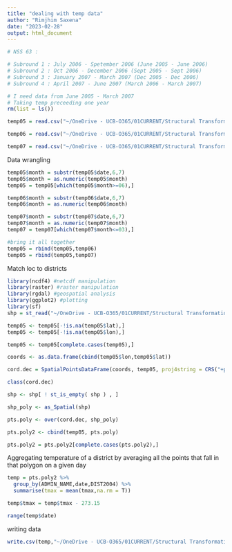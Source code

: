 ```yaml
---
title: "dealing with temp data"
author: "Rimjhim Saxena"
date: "2023-02-28"
output: html_document
---
```


```r

# NSS 63 :

# Subround 1 : July 2006 - Spetember 2006 (June 2005 - June 2006)
# Subround 2 : Oct 2006 - December 2006 (Sept 2005 - Sept 2006)
# Subround 3 : January 2007 - March 2007 (Dec 2005 - Dec 2006)
# Subround 4 : April 2007 - June 2007 (March 2006 - March 2007)

# I need data from June 2005 - March 2007
# Taking temp preceeding one year 
rm(list = ls())

temp05 = read.csv("~/OneDrive - UCB-O365/01CURRENT/Structural Transformation Climate Change India/Data/07Climate/csv-files/tmax/616165.tmax.tmax_0p25_daily_2005-2005.nc.csv",sep = ";")

temp06 = read.csv("~/OneDrive - UCB-O365/01CURRENT/Structural Transformation Climate Change India/Data/07Climate/csv-files/tmax/616165.tmax.tmax_0p25_daily_2006-2006.nc.csv",sep = ";")

temp07 = read.csv("~/OneDrive - UCB-O365/01CURRENT/Structural Transformation Climate Change India/Data/07Climate/csv-files/tmax/616165.tmax.tmax_0p25_daily_2007-2007.nc.csv",sep = ";")
```

Data wrangling
```r
temp05$month = substr(temp05$date,6,7)
temp05$month = as.numeric(temp05$month)
temp05 = temp05[which(temp05$month>=06),]

temp06$month = substr(temp06$date,6,7)
temp06$month = as.numeric(temp06$month)

temp07$month = substr(temp07$date,6,7)
temp07$month = as.numeric(temp07$month)
temp07 = temp07[which(temp07$month<=03),]

#bring it all together
temp05 = rbind(temp05,temp06)
temp05 = rbind(temp05,temp07)
```


Match loc to districts 
```r
library(ncdf4) #netcdf manipulation
library(raster) #raster manipulation
library(rgdal) #geospatial analysis
library(ggplot2) #plotting
library(sf)
shp = st_read("~/OneDrive - UCB-O365/01CURRENT/Structural Transformation Climate Change India/Data/Shapefile/geo2_in2004/geo2_in2004.shp")

temp05 <- temp05[-!is.na(temp05$lat),]
temp05 <- temp05[-!is.na(temp05$lon),]

temp05 <- temp05[complete.cases(temp05),]

coords <- as.data.frame(cbind(temp05$lon,temp05$lat))

cord.dec = SpatialPointsDataFrame(coords, temp05, proj4string = CRS("+proj=longlat"))

class(cord.dec)

shp <- shp[ ! st_is_empty( shp ) , ]

shp_poly <- as_Spatial(shp)

pts.poly <- over(cord.dec, shp_poly)

pts.poly2 <- cbind(temp05, pts.poly)

pts.poly2 = pts.poly2[complete.cases(pts.poly2),]

```


Aggregating temperature of a district by averaging all the points that fall in that polygon on a given day

```r
temp = pts.poly2 %>% 
  group_by(ADMIN_NAME,date,DIST2004) %>% 
  summarise(tmax = mean(tmax,na.rm = T))

temp$tmax = temp$tmax - 273.15

range(temp$date)
```

writing data
```r
write.csv(temp,"~/OneDrive - UCB-O365/01CURRENT/Structural Transformation Climate Change India/Data/07Climate/loc-temp/tmax/temp_round63.csv",row.names = F)

```
